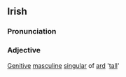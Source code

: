 ==Irish==
===Pronunciation===
{{IPA|[ɑːrd&#690;]}}
===Adjective===
[[Genitive]] [[masculine]] [[singular]] of [[ard]] '[[tall]]'